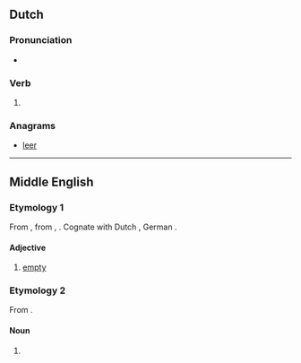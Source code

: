 {{also|lére|lerë}}

==Dutch==

===Pronunciation===
* {{rhymes|eːrə|lang=nl}}

===Verb===
{{nl-verb-form}}

# {{nl-verb form of|n=sg|t=pres|m=subj|leren}}

===Anagrams===
* [[leer#Dutch|leer]]

----

==Middle English==

===Etymology 1===
From {{inh|enm|ang|*lǣre}}, from {{inh|enm|gem-pro|*lēziz}}, {{m|gem-pro|*lēzijaz}}. Cognate with Dutch {{m|nl|laar}}, German {{m|de|leer}}.

====Adjective====
{{enm-adj}}

# [[empty]]

===Etymology 2===
From {{inh|enm|ang|lār}}.

====Noun====
{{head|enm|noun}}

# {{alt form|lang=enm|lore}}